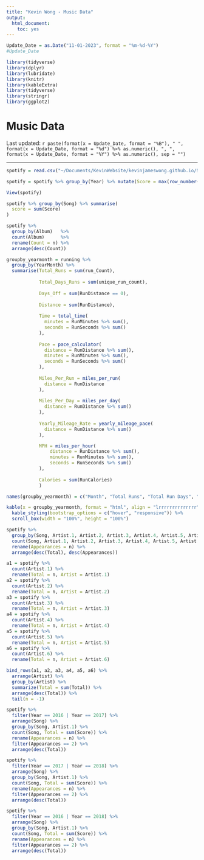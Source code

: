 ```yaml
---
title: "Kevin Wong - Music Data"
output:
  html_document:
    toc: yes
---
```


```r
Update_Date = as.Date("11-01-2023", format = "%m-%d-%Y")
#Update_Date

library(tidyverse)
library(dplyr)
library(lubridate)
library(knitr)
library(kableExtra)
library(tidyverse)
library(stringr)
library(ggplot2)
```



<h1>Music Data</h1>

<p class="last-updated">
Last updated: `r paste(format(x = Update_Date, format = "%B"), " ", format(x = Update_Date, format = "%d") %>% as.numeric(), ", ", format(x = Update_Date, format = "%Y") %>% as.numeric(), sep = "")`
</p>

<hr />


```r
spotify = read.csv("~/Documents/KevinWebsite/kevinjameswong.github.io/Spotify Wrapped - Spotify Wrapped.csv")
```

```r
spotify = spotify %>% group_by(Year) %>% mutate(Score = max(row_number()) + 1 - row_number(), Kevin = 1) %>% filter(Song != "")

View(spotify)


```


```r
spotify %>% group_by(Song) %>% summarise(
  score = sum(Score)
)
```

```r
spotify %>%
  group_by(Album)   %>%
  count(Album)      %>%
  rename(Count = n) %>%
  arrange(desc(Count))

groupby_yearmonth = running %>%
  group_by(YearMonth) %>%
  summarise(Total_Runs = sum(run_Count),
            
            Total_Days_Runs = sum(unique_run_count),
            
            Days_Off = sum(RunDistance == 0),
            
            Distance = sum(RunDistance),
            
            Time = total_time(
              minutes = RunMinutes %>% sum(),
              seconds = RunSeconds %>% sum()
            ),
            
            Pace = pace_calculator(
              distance = RunDistance %>% sum(),
              minutes = RunMinutes %>% sum(),
              seconds = RunSeconds %>% sum()
            ),
            
            Miles_Per_Run = miles_per_run(
              distance = RunDistance
            ),
            
            Miles_Per_Day = miles_per_day(
              distance = RunDistance %>% sum()
            ),
            
            Yearly_Mileage_Rate = yearly_mileage_pace(
              distance = RunDistance %>% sum()
            ),

            MPH = miles_per_hour(
                distance = RunDistance %>% sum(),
                minutes = RunMinutes %>% sum(),
                seconds = RunSeconds %>% sum()
            ),
            
            Calories = sum(RunCalories)
            )

names(groupby_yearmonth) = c("Month", "Total Runs", "Total Run Days", "Days Off", "Miles", "Time", "Pace", "Miles Per Run", "Miles Per Day", "Yearly Mile Rate", "MPH", "Total Calories Burned")

kable(x = groupby_yearmonth, format = "html", align = "lrrrrrrrrrrrrrr") %>%
  kable_styling(bootstrap_options = c("hover", "responsive")) %>%
  scroll_box(width = "100%", height = "100%")
```

```r
spotify %>%
  group_by(Song, Artist.1, Artist.2, Artist.3, Artist.4, Artist.5, Artist.6) %>%
  count(Song, Artist.1, Artist.2, Artist.3, Artist.4, Artist.5, Artist.6, Total = sum(Score)) %>%
  rename(Appearances = n) %>%
  arrange(desc(Total), desc(Appearances))
```

```r
a1 = spotify %>%
  count(Artist.1) %>%
  rename(Total = n, Artist = Artist.1)
a2 = spotify %>%
  count(Artist.2) %>%
  rename(Total = n, Artist = Artist.2)
a3 = spotify %>%
  count(Artist.3) %>%
  rename(Total = n, Artist = Artist.3)
a4 = spotify %>%
  count(Artist.4) %>%
  rename(Total = n, Artist = Artist.4)
a5 = spotify %>%
  count(Artist.5) %>%
  rename(Total = n, Artist = Artist.5)
a6 = spotify %>%
  count(Artist.6) %>%
  rename(Total = n, Artist = Artist.6)

bind_rows(a1, a2, a3, a4, a5, a6) %>%
  arrange(Artist) %>%
  group_by(Artist) %>%
  summarize(Total = sum(Total)) %>%
  arrange(desc(Total)) %>%
  tail(n = -1)
```


```r
spotify %>%
  filter(Year == 2016 | Year == 2017) %>%
  arrange(Song) %>%
  group_by(Song, Artist.1) %>%
  count(Song, Total = sum(Score)) %>%
  rename(Appearances = n) %>%
  filter(Appearances == 2) %>%
  arrange(desc(Total))
```

```r
spotify %>%
  filter(Year == 2017 | Year == 2018) %>%
  arrange(Song) %>%
  group_by(Song, Artist.1) %>%
  count(Song, Total = sum(Score)) %>%
  rename(Appearances = n) %>%
  filter(Appearances == 2) %>%
  arrange(desc(Total))
```

```r
spotify %>%
  filter(Year == 2016 | Year == 2018) %>%
  arrange(Song) %>%
  group_by(Song, Artist.1) %>%
  count(Song, Total = sum(Score)) %>%
  rename(Appearances = n) %>%
  filter(Appearances == 2) %>%
  arrange(desc(Total))
```








